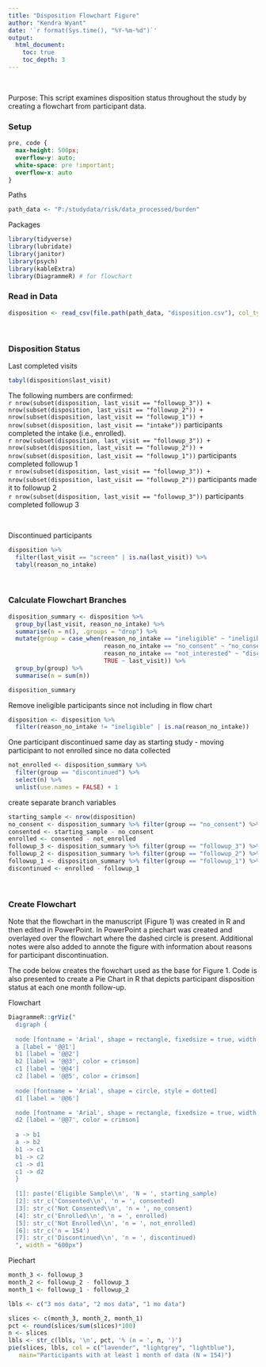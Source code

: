 ```yaml
---
title: "Disposition Flowchart Figure"
author: "Kendra Wyant"
date: '`r format(Sys.time(), "%Y-%m-%d")`'
output: 
  html_document:
    toc: true 
    toc_depth: 3
---
```


<br>
 
Purpose: This script examines disposition status throughout the study by creating a flowchart from participant data.  


### Setup

```css
pre, code {
  max-height: 500px;
  overflow-y: auto;
  white-space: pre !important; 
  overflow-x: auto
}
```

Paths
```r
path_data <- "P:/studydata/risk/data_processed/burden"
```

Packages
```r
library(tidyverse)
library(lubridate)
library(janitor)
library(psych)
library(kableExtra)
library(DiagrammeR) # for flowchart
```



### Read in Data

```r
disposition <- read_csv(file.path(path_data, "disposition.csv"), col_types = cols())
```

<br>

### Disposition Status  

Last completed visits
```r
tabyl(disposition$last_visit)
```

The following numbers are confirmed:   
`r nrow(subset(disposition, last_visit == "followup_3")) + nrow(subset(disposition, last_visit == "followup_2")) + nrow(subset(disposition, last_visit == "followup_1")) + nrow(subset(disposition, last_visit == "intake")) ` participants completed the intake (i.e., enrolled).   
`r nrow(subset(disposition, last_visit == "followup_3")) + nrow(subset(disposition, last_visit == "followup_2")) + nrow(subset(disposition, last_visit == "followup_1"))` participants completed followup 1   
`r nrow(subset(disposition, last_visit == "followup_3")) + nrow(subset(disposition, last_visit == "followup_2"))` participants made it to followup 2  
`r nrow(subset(disposition, last_visit == "followup_3"))` participants completed followup 3    

<br>

Discontinued participants
```r
disposition %>% 
  filter(last_visit == "screen" | is.na(last_visit)) %>% 
  tabyl(reason_no_intake)
```

<br>


### Calculate Flowchart Branches

```r
disposition_summary <- disposition %>% 
  group_by(last_visit, reason_no_intake) %>% 
  summarise(n = n(), .groups = "drop") %>% 
  mutate(group = case_when(reason_no_intake == "ineligible" ~ "ineligible",
                           reason_no_intake == "no_consent" ~ "no_consent",
                           reason_no_intake == "not_interested" ~ "discontinued",
                           TRUE ~ last_visit)) %>% 
  group_by(group) %>% 
  summarise(n = sum(n))

disposition_summary
```

Remove ineligible participants since not including in flow chart
```r
disposition <- disposition %>% 
  filter(reason_no_intake != "ineligible" | is.na(reason_no_intake))
```

One participant discontinued same day as starting study - moving participant to not enrolled since no data collected
```r
not_enrolled <- disposition_summary %>% 
  filter(group == "discontinued") %>% 
  select(n) %>% 
  unlist(use.names = FALSE) + 1
```

create separate branch variables
```r
starting_sample <- nrow(disposition) 
no_consent <- disposition_summary %>% filter(group == "no_consent") %>% select(n) %>% unlist(use.names = FALSE)
consented <- starting_sample - no_consent 
enrolled <- consented - not_enrolled
followup_3 <- disposition_summary %>% filter(group == "followup_3") %>% select(n) %>% unlist(use.names = FALSE)
followup_2 <- disposition_summary %>% filter(group == "followup_2") %>% select(n) %>% unlist(use.names = FALSE) + followup_3
followup_1 <- disposition_summary %>% filter(group == "followup_1") %>% select(n) %>% unlist(use.names = FALSE) + followup_2
discontinued <- enrolled - followup_1
```

<br>

### Create Flowchart

Note that the flowchart in the manuscript (Figure 1) was created in R and then edited in PowerPoint. In PowerPoint a piechart was created and overlayed over the flowchart where the dashed circle is present. Additional notes were also added to annote the figure with information about reasons for participant discontinuation.   

The code below creates the flowchart used as the base for Figure 1. Code is also presented to create a Pie Chart in R that depicts participant disposition status at each one month follow-up.     


Flowchart 
```r
DiagrammeR::grViz("
  digraph {
  
  node [fontname = 'Arial', shape = rectangle, fixedsize = true, width = 1.7, height = .6]
  a [label = '@@1']
  b1 [label = '@@2']
  b2 [label = '@@3', color = crimson]
  c1 [label = '@@4']
  c2 [label = '@@5', color = crimson]
  
  node [fontname = 'Arial', shape = circle, style = dotted]
  d1 [label = '@@6']

  node [fontname = 'Arial', shape = rectangle, fixedsize = true, width = 1.7, height = .6, style = solid]
  d2 [label = '@@7', color = crimson]
  
  a -> b1
  a -> b2
  b1 -> c1
  b1 -> c2
  c1 -> d1
  c1 -> d2
  }
  
  [1]: paste('Eligible Sample\\n', 'N = ', starting_sample)
  [2]: str_c('Consented\\n', 'n = ', consented) 
  [3]: str_c('Not Consented\\n', 'n = ', no_consent)
  [4]: str_c('Enrolled\\n', 'n = ', enrolled)
  [5]: str_c('Not Enrolled\\n', 'n = ', not_enrolled)
  [6]: str_c('n = 154')
  [7]: str_c('Discontinued\\n', 'n = ', discontinued)
  ", width = "600px") 
```

Piechart
```r
month_3 <- followup_3
month_2 <- followup_2 - followup_3
month_1 <- followup_1 - followup_2

lbls <- c("3 mos data", "2 mos data", "1 mo data")

slices <- c(month_3, month_2, month_1)
pct <- round(slices/sum(slices)*100)
n <- slices
lbls <- str_c(lbls, '\n', pct, '% (n = ', n, ')')
pie(slices, lbls, col = c("lavender", "lightgrey", "lightblue"),
   main="Participants with at least 1 month of data (N = 154)") 
```

<br>
